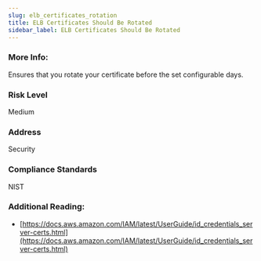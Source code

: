 ```yaml
---
slug: elb_certificates_rotation
title: ELB Certificates Should Be Rotated
sidebar_label: ELB Certificates Should Be Rotated
---
```


### More Info:

Ensures that you rotate your certificate before the set configurable days.

### Risk Level

Medium

### Address

Security

### Compliance Standards

NIST

### Additional Reading:

- [https://docs.aws.amazon.com/IAM/latest/UserGuide/id_credentials_server-certs.html](https://docs.aws.amazon.com/IAM/latest/UserGuide/id_credentials_server-certs.html) 

